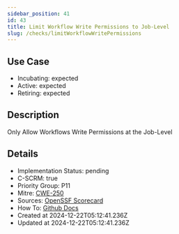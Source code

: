```yaml
---
sidebar_position: 41
id: 43
title: Limit Workflow Write Permissions to Job-Level
slug: /checks/limitWorkflowWritePermissions
---
```


## Use Case
<!-- LEVELS:START -->
- Incubating: expected
- Active: expected
- Retiring: expected
<!-- LEVELS:END -->

<!-- DESCRIPTION:START -->
## Description
Only Allow Workflows Write Permissions at the Job-Level
<!-- DESCRIPTION:END -->

<!-- DETAILS:START -->
## Details
- Implementation Status: pending
- C-SCRM: true
- Priority Group: P11
- Mitre: [CWE-250](https://cwe.mitre.org/data/definitions/250.html)
- Sources: [OpenSSF Scorecard](https://github.com/ossf/scorecard/blob/main/docs/checks.md#token-permissions)
- How To: [Github Docs](https://docs.github.com/en/actions/using-workflows/workflow-syntax-for-github-actions#permissions)
- Created at 2024-12-22T05:12:41.236Z
- Updated at 2024-12-22T05:12:41.236Z
<!-- DETAILS:END -->
